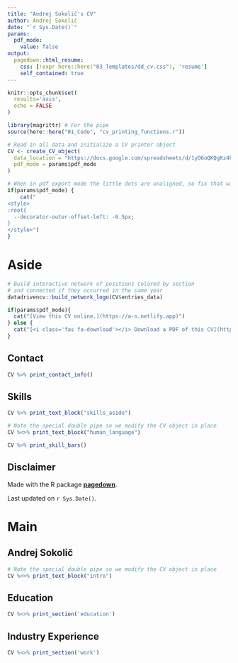 ```yaml
---
title: "Andrej Sokolič's CV"
author: Andrej Sokolič
date: "`r Sys.Date()`"
params:
  pdf_mode:
    value: false
output:
  pagedown::html_resume:
    css: [!expr here::here("03_Templates/dd_cv.css"), 'resume']
    self_contained: true
---
```


```r
knitr::opts_chunk$set(
  results='asis', 
  echo = FALSE
)

library(magrittr) # For the pipe
source(here::here("01_Code", "cv_printing_functions.r"))

# Read in all data and initialize a CV printer object
CV <- create_CV_object(
  data_location = "https://docs.google.com/spreadsheets/d/1yO6oQKQgKz4hNsp94LCWcMYiTb2yowJrLXE1vZrCxUI/edit?usp=sharing",  
  pdf_mode = params$pdf_mode
)

```


```r
# When in pdf export mode the little dots are unaligned, so fix that with some conditional CSS.
if(params$pdf_mode) {
    cat("
<style>
:root{
  --decorator-outer-offset-left: -6.5px;
}
</style>")
}
```


Aside
================================================================================

```r
# Build interactive network of positions colored by section
# and connected if they occurred in the same year
datadrivencv::build_network_logo(CV$entries_data)
```


```r
if(params$pdf_mode){
  cat("[View this CV online.](https://a-s.netlify.app)")
} else {
  cat("[<i class='fas fa-download'></i> Download a PDF of this CV](https://github.com/sokolicA/datadrivencv/raw/master/02_Report/cv_en.pdf)")
}
```

Contact {#contact}
--------------------------------------------------------------------------------

```r
CV %>% print_contact_info()
```

Skills {#skills}
--------------------------------------------------------------------------------

```r
CV %>% print_text_block("skills_aside")
```

```r
# Note the special double pipe so we modify the CV object in place
CV %<>% print_text_block("human_language")
```

<!-- Language Skills {#langskills} -->
<!-- -------------------------------------------------------------------------------- -->

```r
CV %>% print_skill_bars()
```



Disclaimer {#disclaimer}
--------------------------------------------------------------------------------

Made with the R package [**pagedown**](https://github.com/rstudio/pagedown). 

<!-- The source code is available [on github.com/sokolica/CV](https://github.com/sokolicA/CV). -->

Last updated on `r Sys.Date()`.


Main
================================================================================

Andrej Sokolič {#title}
--------------------------------------------------------------------------------

```r
# Note the special double pipe so we modify the CV object in place
CV %<>% print_text_block("intro") 
```



Education {data-icon=graduation-cap data-concise=true}
--------------------------------------------------------------------------------

```r
CV %<>% print_section('education')
```


Industry Experience {data-icon=suitcase}
--------------------------------------------------------------------------------

<!-- ::: aside -->
<!-- ```{r} -->
<!-- CV %<>% print_text_block('work_experience_aside') -->
<!-- ``` -->
<!-- ::: -->

```r
CV %<>% print_section('work')
```



